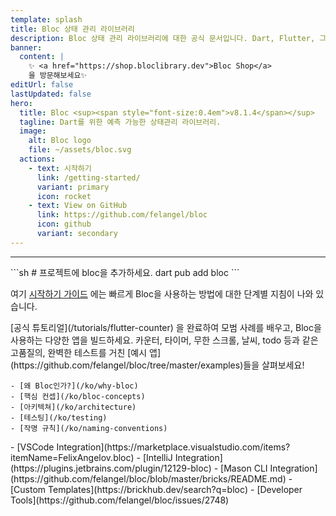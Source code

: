 ```yaml
---
template: splash
title: Bloc 상태 관리 라이브러리
description: Bloc 상태 관리 라이브러리에 대한 공식 문서입니다. Dart, Flutter, 그리고 AngularDart를 지원합니다. 예제 및 튜토리얼이 포함되어 있습니다.
banner:
  content: |
    ✨ <a href="https://shop.bloclibrary.dev">Bloc Shop</a> 
    을 방문해보세요✨
editUrl: false
lastUpdated: false
hero:
  title: Bloc <sup><span style="font-size:0.4em">v8.1.4</span></sup>
  tagline: Dart를 위한 예측 가능한 상태관리 라이브러리.
  image:
    alt: Bloc logo
    file: ~/assets/bloc.svg
  actions:
    - text: 시작하기
      link: /getting-started/
      variant: primary
      icon: rocket
    - text: View on GitHub
      link: https://github.com/felangel/bloc
      icon: github
      variant: secondary
---
```



<SponsorsGrid />

<hr />

<CardGrid>

<SplitCard title="시작하기" icon="rocket">
	```sh
	# 프로젝트에 bloc을 추가하세요.
	dart pub add bloc
	```

여기 [시작하기 가이드](/ko/getting-started) 에는 빠르게 Bloc을 사용하는 방법에 대한 단계별 지침이 나와 있습니다.

</SplitCard>

<Card title="가이드 둘러보기" icon="star">
	[공식 튜토리얼](/tutorials/flutter-counter) 을 완료하여 모범 사례를 배우고,
	Bloc을 사용하는 다양한 앱을 빌드하세요.
</Card>

<Card title="Bloc으로 빌드하기" icon="laptop">
	카운터, 타이머, 무한 스크롤, 날씨, todo 등과 같은 고품질의, 완벽한 테스트를
	거친 [예시 앱](https://github.com/felangel/bloc/tree/master/examples)들을
	살펴보세요!
</Card>

<ListCard title="학습" icon="open-book">

    - [왜 Bloc인가?](/ko/why-bloc)
    - [핵심 컨셉](/ko/bloc-concepts)
    - [아키텍쳐](/ko/architecture)
    - [테스팅](/ko/testing)
    - [작명 규칙](/ko/naming-conventions)

</ListCard>

  <ListCard title="통합 개발도구" icon="puzzle">
    - [VSCode Integration](https://marketplace.visualstudio.com/items?itemName=FelixAngelov.bloc)
    - [IntelliJ Integration](https://plugins.jetbrains.com/plugin/12129-bloc)
    - [Mason CLI Integration](https://github.com/felangel/bloc/blob/master/bricks/README.md)
    - [Custom Templates](https://brickhub.dev/search?q=bloc)
    - [Developer Tools](https://github.com/felangel/bloc/issues/2748)
  </ListCard>
</CardGrid>

<Discord />
